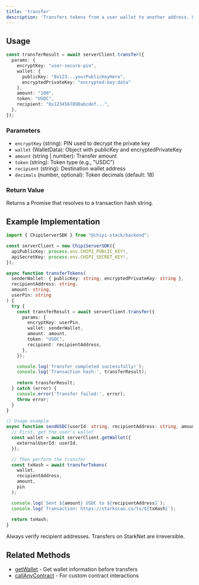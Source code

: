```yaml
---
title: 'transfer'
description: 'Transfers tokens from a user wallet to another address. Uses Avnus gasless to cover gas fees, making transactions frictionless for your users.'
---
```


## Usage

```typescript
const transferResult = await serverClient.transfer({
  params: {
    encryptKey: "user-secure-pin",
    wallet: {
      publicKey: "0x123...yourPublicKeyHere",
      encryptedPrivateKey: "encrypted:key:data"
    },
    amount: "100",
    token: "USDC",
    recipient: "0x1234567890abcdef...",
  },
});
```

### Parameters

- `encryptKey` (string): PIN used to decrypt the private key
- `wallet` (WalletData): Object with publicKey and encryptedPrivateKey
- `amount` (string | number): Transfer amount
- `token` (string): Token type (e.g., "USDC")
- `recipient` (string): Destination wallet address
- `decimals` (number, optional): Token decimals (default: 18)

### Return Value

Returns a Promise that resolves to a transaction hash string.

## Example Implementation

```typescript
import { ChipiServerSDK } from "@chipi-stack/backend";

const serverClient = new ChipiServerSDK({
  apiPublicKey: process.env.CHIPI_PUBLIC_KEY!,
  apiSecretKey: process.env.CHIPI_SECRET_KEY!,
});

async function transferTokens(
  senderWallet: { publicKey: string; encryptedPrivateKey: string },
  recipientAddress: string,
  amount: string,
  userPin: string
) {
  try {
    const transferResult = await serverClient.transfer({
      params: {
        encryptKey: userPin,
        wallet: senderWallet,
        amount: amount,
        token: "USDC",
        recipient: recipientAddress,
      },
    });

    console.log('Transfer completed successfully!');
    console.log('Transaction hash:', transferResult);
    
    return transferResult;
  } catch (error) {
    console.error('Transfer failed:', error);
    throw error;
  }
}

// Usage example
async function sendUSDC(userId: string, recipientAddress: string, amount: string, pin: string) {
  // First, get the user's wallet
  const wallet = await serverClient.getWallet({
    externalUserId: userId,
  });

  // Then perform the transfer
  const txHash = await transferTokens(
    wallet,
    recipientAddress,
    amount,
    pin
  );

  console.log(`Sent ${amount} USDC to ${recipientAddress}`);
  console.log(`Transaction: https://starkscan.co/tx/${txHash}`);
  
  return txHash;
}
```


<Danger>
  Always verify recipient addresses. Transfers on StarkNet are irreversible.
</Danger>

## Related Methods

- [getWallet](/sdk/backend/methods/get-wallet) - Get wallet information before transfers
- [callAnyContract](/sdk/backend/methods/call-any-contract) - For custom contract interactions
